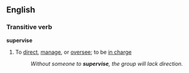 ==English==
===Transitive verb===
'''supervise'''
#To [[direct]], [[manage]], or [[oversee]]; to be [[in charge]]
#:''Without someone to '''supervise''', the group will lack direction.''
